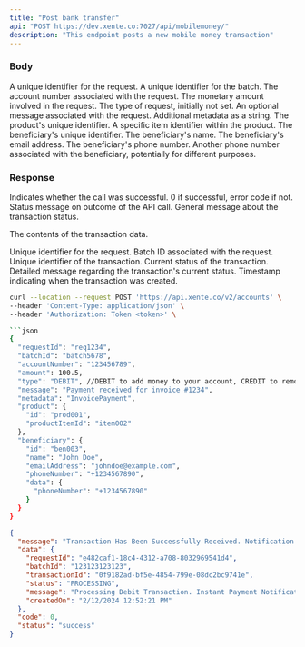 ```yaml
---
title: "Post bank transfer"
api: "POST https://dev.xente.co:7027/api/mobilemoney/"
description: "This endpoint posts a new mobile money transaction"
---
```


### Body

<ParamField body="requestId" type="string">
  A unique identifier for the request.
</ParamField>

<ParamField body="batchId" type="string">
  A unique identifier for the batch.
</ParamField>

<ParamField body="accountNumber" type="string">
  The account number associated with the request.
</ParamField>

<ParamField body="amount" type="number">
  The monetary amount involved in the request.
</ParamField>

<ParamField body="type" type="string">
  The type of request, initially not set.
</ParamField>

<ParamField body="message" type="string">
  An optional message associated with the request.
</ParamField>

<ParamField body="metadata" type="string">
  Additional metadata as a string.
</ParamField>

<ParamField body="product.id" type="string">
  The product's unique identifier.
</ParamField>

<ParamField body="product.productItemId" type="string">
  A specific item identifier within the product.
</ParamField>

<ParamField body="beneficiary.id" type="string">
  The beneficiary's unique identifier.
</ParamField>

<ParamField body="beneficiary.name" type="string">
  The beneficiary's name.
</ParamField>

<ParamField body="beneficiary.emailAddress" type="string">
  The beneficiary's email address.
</ParamField>

<ParamField body="beneficiary.phoneNumber" type="string">
  The beneficiary's phone number.
</ParamField>

<ParamField body="beneficiary.data.phoneNumber" type="string">
  Another phone number associated with the beneficiary, potentially for different purposes.
</ParamField>

### Response

<ResponseField name="code" type="number">
  Indicates whether the call was successful. 0 if successful, error code if not.
</ResponseField>

<ResponseField name="status" type="string">
  Status message on outcome of the API call.
</ResponseField>

<ResponseField name="message" type="string">
  General message about the transaction status.
</ResponseField>

<ResponseField name="data" type="object">

The contents of the transaction data.

<Expandable title="Toggle object">

<ResponseField name="requestId" type="string">
  Unique identifier for the request.
</ResponseField>

<ResponseField name="batchId" type="string">
  Batch ID associated with the request.
</ResponseField>

<ResponseField name="transactionId" type="string">
  Unique identifier of the transaction.
</ResponseField>

<ResponseField name="status" type="string">
  Current status of the transaction.
</ResponseField>

<ResponseField name="message" type="string">
  Detailed message regarding the transaction's current status.
</ResponseField>

<ResponseField name="createdOn" type="string">
  Timestamp indicating when the transaction was created.
</ResponseField>

</Expandable>

</ResponseField>


<RequestExample>

```bash Example Request
curl --location --request POST 'https://api.xente.co/v2/accounts' \
--header 'Content-Type: application/json' \
--header 'Authorization: Token <token>' \

```json
{
  "requestId": "req1234",
  "batchId": "batch5678",
  "accountNumber": "123456789",
  "amount": 100.5,
  "type": "DEBIT", //DEBIT to add money to your account, CREDIT to remove money from your account
  "message": "Payment received for invoice #1234",
  "metadata": "InvoicePayment",
  "product": {
    "id": "prod001",
    "productItemId": "item002"
  },
  "beneficiary": {
    "id": "ben003",
    "name": "John Doe",
    "emailAddress": "johndoe@example.com",
    "phoneNumber": "+1234567890",
    "data": {
      "phoneNumber": "+1234567890"
    }
  }
}
```
</RequestExample>

<ResponseExample>

```json Response
{
  "message": "Transaction Has Been Successfully Received. Notification Will Be Sent Shortly",
  "data": {
    "requestId": "e482caf1-18c4-4312-a708-8032969541d4",
    "batchId": "123123123123",
    "transactionId": "0f9182ad-bf5e-4854-799e-08dc2bc9741e",
    "status": "PROCESSING",
    "message": "Processing Debit Transaction. Instant Payment Notification will be sent shortly",
    "createdOn": "2/12/2024 12:52:21 PM"
  },
  "code": 0,
  "status": "success"
}
```

</ResponseExample>

